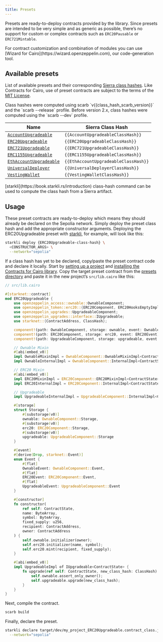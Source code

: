 ```yaml
---
title: Presets
---
```


Presets are ready-to-deploy contracts provided by the library. Since presets are intended to be very simple
and as generic as possible, there’s no support for custom or complex contracts such as `ERC20Pausable` or `ERC721Mintable`.

<Callout>
For contract customization and combination of modules you can use [Wizard for Cairo](https://wizard.openzeppelin.com), our code-generation tool.
</Callout>

## Available presets

List of available presets and their corresponding [Sierra class hashes](https://docs.starknet.io/architecture-and-concepts/smart-contracts/class-hash/). Like Contracts for Cairo,
use of preset contracts are subject to the terms of the
[MIT License](https://github.com/OpenZeppelin/cairo-contracts?tab=MIT-1-ov-file#readme).

<Callout>
Class hashes were computed using scarb `v{{class_hash_scarb_version}}` and the `scarb --release` profile.
</Callout>

<Callout type='warn'>
Before version 2.x, class hashes were computed using the `scarb --dev` profile.
</Callout>

| Name | Sierra Class Hash |
| --- | --- |
| [`AccountUpgradeable`](/contracts-cairo/api/account#AccountUpgradeable) | `{{AccountUpgradeableClassHash}}` |
| [`ERC20Upgradeable`](/contracts-cairo/api/erc20#ERC20Upgradeable) | `{{ERC20UpgradeableClassHash}}` |
| [`ERC721Upgradeable`](/contracts-cairo/api/erc721#ERC721Upgradeable) | `{{ERC721UpgradeableClassHash}}` |
| [`ERC1155Upgradeable`](/contracts-cairo/api/erc1155#ERC1155Upgradeable) | `{{ERC1155UpgradeableClassHash}}` |
| [`EthAccountUpgradeable`](/contracts-cairo/api/account#EthAccountUpgradeable) | `{{EthAccountUpgradeableClassHash}}` |
| [`UniversalDeployer`](/contracts-cairo/api/udc#UniversalDeployer) | `{{UniversalDeployerClassHash}}` |
| [`VestingWallet`](/contracts-cairo/api/finance#VestingWallet) | `{{VestingWalletClassHash}}` |

<Callout>
[starkli](https://book.starkli.rs/introduction) class-hash command can be used to compute the class hash from a Sierra artifact.
</Callout>

## Usage

These preset contracts are ready-to-deploy which means they should already be declared on the Sepolia network.
Simply deploy the preset class hash and add the appropriate constructor arguments.
Deploying the ERC20Upgradeable preset with [starkli](https://book.starkli.rs/introduction), for example, will look like this:

```bash
starkli deploy {ERC20Upgradeable-class-hash} \
  <CONSTRUCTOR_ARGS> \
  --network="sepolia"
```

If a class hash has yet to be declared, copy/paste the preset contract code and declare it locally.
Start by [setting up a project](/contracts-cairo#set-up-your-project) and [installing the Contracts for Cairo library](/contracts-cairo#install-the-library).
Copy the target preset contract from the [presets directory](https://github.com/OpenZeppelin/cairo-contracts/blob/release-v{{umbrella_version}}/packages/presets/src)
and paste it in the new project’s `src/lib.cairo` like this:

```rust
// src/lib.cairo

#[starknet::contract]
mod ERC20Upgradeable {
    use openzeppelin_access::ownable::OwnableComponent;
    use openzeppelin_token::erc20::{ERC20Component, ERC20HooksEmptyImpl};
    use openzeppelin_upgrades::UpgradeableComponent;
    use openzeppelin_upgrades::interface::IUpgradeable;
    use starknet::{ContractAddress, ClassHash};

    component!(path: OwnableComponent, storage: ownable, event: OwnableEvent);
    component!(path: ERC20Component, storage: erc20, event: ERC20Event);
    component!(path: UpgradeableComponent, storage: upgradeable, event: UpgradeableEvent);

    // Ownable Mixin
    #[abi(embed_v0)]
    impl OwnableMixinImpl = OwnableComponent::OwnableMixinImpl<ContractState>;
    impl OwnableInternalImpl = OwnableComponent::InternalImpl<ContractState>;

    // ERC20 Mixin
    #[abi(embed_v0)]
    impl ERC20MixinImpl = ERC20Component::ERC20MixinImpl<ContractState>;
    impl ERC20InternalImpl = ERC20Component::InternalImpl<ContractState>;

    // Upgradeable
    impl UpgradeableInternalImpl = UpgradeableComponent::InternalImpl<ContractState>;

    #[storage]
    struct Storage {
        #[substorage(v0)]
        ownable: OwnableComponent::Storage,
        #[substorage(v0)]
        erc20: ERC20Component::Storage,
        #[substorage(v0)]
        upgradeable: UpgradeableComponent::Storage
    }

    #[event]
    #[derive(Drop, starknet::Event)]
    enum Event {
        #[flat]
        OwnableEvent: OwnableComponent::Event,
        #[flat]
        ERC20Event: ERC20Component::Event,
        #[flat]
        UpgradeableEvent: UpgradeableComponent::Event
    }

    #[constructor]
    fn constructor(
        ref self: ContractState,
        name: ByteArray,
        symbol: ByteArray,
        fixed_supply: u256,
        recipient: ContractAddress,
        owner: ContractAddress
    ) {
        self.ownable.initializer(owner);
        self.erc20.initializer(name, symbol);
        self.erc20.mint(recipient, fixed_supply);
    }

    #[abi(embed_v0)]
    impl UpgradeableImpl of IUpgradeable<ContractState> {
        fn upgrade(ref self: ContractState, new_class_hash: ClassHash) {
            self.ownable.assert_only_owner();
            self.upgradeable.upgrade(new_class_hash);
        }
    }
}
```

Next, compile the contract.

```bash
scarb build
```

Finally, declare the preset.

```bash
starkli declare target/dev/my_project_ERC20Upgradeable.contract_class.json \
  --network="sepolia"
```
